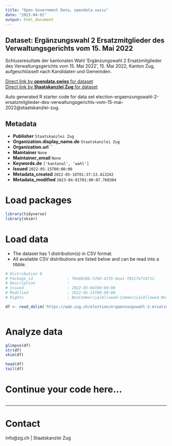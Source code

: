```yaml
---
title: "Open Government Data, opendata.swiss"
date: "2023-04-01"
output: html_document
---
```


## Dataset: Ergänzungswahl 2 Ersatzmitglieder des Verwaltungsgerichts vom 15. Mai 2022

Schlussresultate der kantonalen Wahl 'Ergänzungswahl 2 Ersatzmitglieder des Verwaltungsgerichts vom 15. Mai 2022', 15. Mai 2022, Kanton Zug, aufgeschlüsselt nach Kandidaten und Gemeinden.

[Direct link by **opendata.swiss** for dataset](https://opendata.swiss/de/dataset/erganzungswahl-2-ersatzmitglieder-des-verwaltungsgerichts-vom-15-mai-2022)<br>
[Direct link by **Staatskanzlei Zug** for dataset](https://wab.zug.ch/election/ergaenzungswahl-2-ersatzmitglieder-des-verwaltungsgerichts-vom-15-mai-2022/data)

Auto generated R starter code for data set election-ergaenzungswahl-2-ersatzmitglieder-des-verwaltungsgerichts-vom-15-mai-2022@staatskanzlei-zug.

## Metadata

- **Publisher** `Staatskanzlei Zug`
- **Organization.display_name.de** `Staatskanzlei Zug`
- **Organization.url** ``
- **Maintainer** `None`
- **Maintainer_email** `None`
- **Keywords.de** `['kantonal', 'wahl']`
- **Issued** `2022-05-15T00:00:00`
- **Metadata_created** `2022-05-16T01:37:13.413242`
- **Metadata_modified** `2023-04-01T01:00:07.760304`


# Load packages

```r

library(tidyverse)
library(skimr)

```

# Load data

-   The dataset has 1 distribution(s) in CSV format.
-   All available CSV distributions are listed below and can be read into a tibble.

```r

# Distribution 0
# Package_id               : f8e0826b-5766-4f35-bea1-f851fe714712
# Description              : 
# Issued                   : 2022-05-04T00:00:00
# Modified                 : 2022-05-15T00:00:00
# Rights                   : NonCommercialAllowed-CommercialAllowed-ReferenceRequired

df <- read_delim('https://wab.zug.ch/election/ergaenzungswahl-2-ersatzmitglieder-des-verwaltungsgerichts-vom-15-mai-2022/data-csv')



```

# Analyze data

```r

glimpse(df)
str(df)
skim(df)

head(df)
tail(df)

```

# Continue your code here...

```r

```

------------------------------------------------------------------------

# Contact

info@zg.ch | Staatskanzlei Zug
